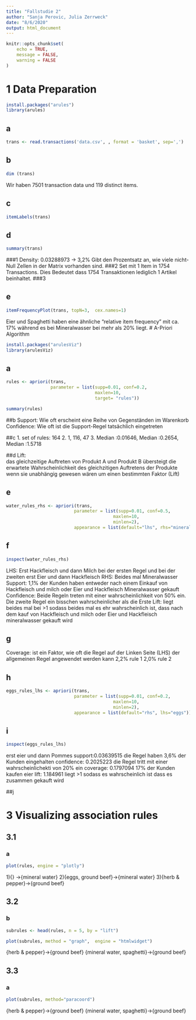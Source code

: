 ```yaml
---
title: "Fallstudie 2"
author: "Sanja Perovic, Julia Zerrweck"
date: "8/6/2020"
output: html_document
---
```


```r
knitr::opts_chunk$set(
	echo = TRUE,
	message = FALSE,
	warning = FALSE
)
```
# 1 Data Preparation
```r
install.packages("arules")
library(arules)
```
## a
```r
trans <- read.transactions('data.csv', , format = 'basket', sep=',')
```
## b
```r
dim (trans)
```
Wir haben 7501 transaction data und 119 distinct items.

## c
```r
itemLabels(trans)
```

## d
```r
summary(trans)
```
###1
Density: 0.03288973 -> 3,2% 
Gibt den Prozentsatz an, wie viele nicht-Null Zellen in der Matrix vorhanden sind.
###2
Set mit 1 Item in 1754 Transactions. Dies Bedeutet dass 1754 Transaktionen lediglich 1 Artikel beinhaltet.
###3

## e
```r
itemFrequencyPlot(trans, topN=3,  cex.names=1)
```
Eier und Spaghetti haben eine ähnliche "relative item frequency" mit ca. 17% während es bei Mineralwasser bei mehr als 20% liegt.
# A-Priori Algorithm
```r
install.packages("arulesViz")
library(arulesViz)
```

## a
```r
rules <- apriori(trans, 
                 parameter = list(supp=0.01, conf=0.2,
                                  maxlen=10,
                                  target= "rules"))

```
```r
summary(rules)
```

##b
Support: Wie oft erscheint eine Reihe von Gegenständen im Warenkorb
Confidence: Wie oft ist die Support-Regel tatsächlich eingetreten

##c
1. set of rules: 164
2. 1, 116, 47
3. Median :0.01646, Median :0.2654, Median :1.5718

##d
Lift:  
das gleichzeitige Auftreten von Produkt A und Produkt B übersteigt die erwartete Wahrscheinlichkeit des gleichzitigen Auftretens der Produkte wenn sie unabhängig gewesen wären um einen bestimmten Faktor (Lift)

## e
```r
water_rules_rhs <- apriori(trans, 
                          parameter = list(supp=0.01, conf=0.5, 
                                         maxlen=10, 
                                         minlen=2),
                          appearance = list(default="lhs", rhs="mineral water"))
```

## f
```r
inspect(water_rules_rhs)
```
LHS: Erst Hackfleisch und dann Milch bei der ersten Regel und bei der zweiten erst Eier und dann Hackfleisch
RHS: Beides mal Mineralwasser
Support: 1,1% der Kunden haben entweder nach einem Einkauf von Hackfleisch und milch oder Eier und Hackfleisch Mineralwasser gekauft
Confidence: Beide Regeln treten mit einer wahrscheinlichkeit von 50% ein. Die zweite Regel ein bisschen wahrscheinlicher als die Erste
Lift: liegt beides mal bei >1 sodass beides mal es ehr wahrscheinlich ist, dass nach dem kauf von Hackfleisch und milch oder Eier und Hackfleisch mineralwasser gekauft wird

## g
Coverage: ist ein Faktor, wie oft die Regel auf der Linken Seite (LHS) der allgemeinen Regel angewendet werden kann
2,2% rule 1
2,0% rule 2


## h
```r
eggs_rules_lhs <- apriori(trans, 
                          parameter = list(supp=0.01, conf=0.2, 
                                         maxlen=10, 
                                         minlen=2),
                          appearance = list(default="rhs", lhs="eggs"))
```

## i
```r
inspect(eggs_rules_lhs)
```
erst eier und dann Pommes
support:0.03639515	die Regel haben 3,6% der Kunden eingehalten
confidence: 0.2025223 die Regel tritt mit einer wahrscheinlichekti von 20% ein
coverage: 0.1797094	17% der Kunden kaufen eier
lift: 1.184961	liegt >1 sodass es wahrscheinlich ist dass es zusammen gekauft wird

##j



# 3 Visualizing association rules
## 3.1 
### a
```r
plot(rules, engine = "plotly")
```
1){} ->{mineral water}
2){eggs, ground beef}->{mineral water}
3){herb & pepper}->{ground beef}

## 3.2
### b
```r
subrules <- head(rules, n = 5, by = "lift")

plot(subrules, method = "graph",  engine = "htmlwidget")
```
{herb & pepper}->{ground beef}
{mineral water, spaghetti}->{ground beef}

## 3.3
### a
```r
plot(subrules, method="paracoord")
```
{herb & pepper}->{ground beef}
{mineral water, spaghetti}->{ground beef}



